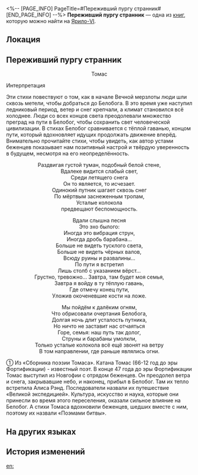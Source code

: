 <%-- [PAGE_INFO]
PageTitle=#Переживший пургу странник#
[END_PAGE_INFO] --%>
{{Дополнить}}
{{Книга Инфобокс
|id           = 026
|Название     = 
|Изображение  = Иконка Книга.png
|Мир          = Ярило-VI
|Томов        = 1
|Автор        = <!--нужно добавить-->
|Описание     = Текст из учебника Белобога с эпической поэмой о переселении выживших.
|Том1         = {{tx}}
|Источник1    = {{tx|Отсутствует источник}}
|Персонажи    = 
|Фракции      = 
}}
'''Переживший пургу странник''' — одна из [[Книги|книг]], которую можно найти на [[Ярило-VI]].

==Локация==
{{Отметка карты|<!--название карты-->|<!--id отметки-->}}

==Переживший пургу странник==
<div align="center">{{Размер|+2|26. Переживший пургу странник ①}}

Томас</div>


Интерпретация

Эти стихи повествуют о том, как в начале Вечной мерзлоты люди шли сквозь метели, чтобы добраться до Белобога. В это время уже наступил ледниковый период, ветер и снег крепчали, а климат становился всё холоднее. Люди со всех концов света преодолевали множество преград на пути в Белобог, чтобы сохранить свет человеческой цивилизации. В стихах Белобог сравнивается с тёплой гаванью, концом пути, который вдохновляет идущих продолжать движение вперёд. Внимательно прочитайте стихи, чтобы увидеть, как автор устами беженцев показывает нам позитивный настрой и твёрдую уверенность в будущем, несмотря на его неопределённость.

<div align="center">Раздвигая густой туман, подобный белой стене,<br />
Вдалеке видится слабый свет,<br />
Среди летящего снега<br />
Он то является, то исчезает.<br />
Одинокий путник шагает сквозь снег<br />
По мёртвым заснеженным тропам, <br />Усталые колокола<br />
предвещают беспомощность.

Вдали слышна песня<br />
Это эхо былого:<br />
Иногда это вибрация струн,<br />
Иногда дробь барабана...<br />
Больше не видеть тусклого света,<br />
Больше не видеть чёрных валов,<br />
Всюду руины и развалины...<br />
По пути я встретил<br />
Лишь столб с указанием вёрст...<br />
Грустно, тревожно... Завтра, там будет моя семья,<br />
Завтра я войду в ту тёплую гавань,<br />
Где отмечу конец пути,<br />
Уложив окоченевшие кости на ложе.

Мы пойдём к далёким огням,<br />
Что обрисовали очертания Белобога,<br />
Долгая ночь длит усталость путника, <br />Но ничто не заставит нас отчаяться<br />
Горе, семья: наш путь так долог,<br />
Струны и барабаны умолкли,<br />
Только усталые колокола всё ещё звонят на ветру<br />
В том направлении, где раньше являлись огни.</div>

① Из «Сборника поэзии Томаса». Катана Томас (66-12 год до эры Фортификации) - известный поэт. В конце 47 года до эры Фортификации Томас выступил из Новгофии с отрядом беженцев. Он преодолел ветра и снега, закрывавшие небо, и наконец, прибыл в Белобог. Там их тепло встретила Алиса Рэнд. Последователи назвали их путешествие «Великой экспедицией». Культура, искусство и наука, которые они принесли во время этого переселения, оказали сильное влияние на Белобог. А стихи Томаса вдохновили беженцев, шедших вместе с ним, поэтому их назвали «Поэмами битвы».

==На других языках==
{{На других языках
|en   = The Traveler Who Survived the Blizzard
|zhs  = 穿过风雪的旅人
|zht  = 穿過風雪的旅人
|ja   = 吹雪を越えた旅人
|ko   = 눈보라를 뚫고 온 여행자
|es   = El viajero que atravesó la ventisca
|fr   = Le voyageur qui a survécu au blizzard
|ru   = Переживший пургу странник
|th   = ผู้เดินทางฝ่าพายุหิมะ
|vi   = Lữ Khách Xuyên Gió Tuyết
|de   = Der Reisende, der den Schneesturm überlebte
|id   = Pengelana yang Melintasi Badai Salju
|pt   = O Viajante que Sobreviveu à Nevasca
}}

==История изменений==
{{История изменений|3.5}}

[[en:]]